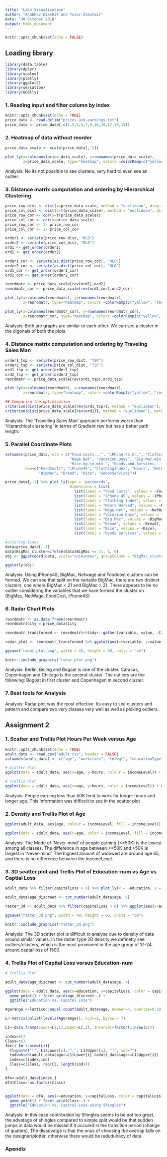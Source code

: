 ---
title: "Lab4_Visualization"
author: "Anubhav Dikshit and Yusur Almutair"
date: "30 October 2018"
output: html_document
---

```{r setup, include=FALSE}
knitr::opts_chunk$set(echo = FALSE)
```

## Loading library

```{r, include=FALSE, message=FALSE}
library(data.table)
library(dplyr)
library(scales)
library(plotly)
library(ggplot2)
library(seriation)
library(GGally)

```

### 1. Reading input and filter column by index
```{r, echo=TRUE}
knitr::opts_chunk$set(echo = TRUE)
price_data <- read.delim("prices-and-earnings.txt")
price_data <- price_data[,c(1,2,5,6,7,9,10,16,17,18,19)]
```

### 2. Heatmap of data without reorder
```{r}
price_data_scale <- scale(price_data[,-1])

plot_ly(x=colnames(price_data_scale), y=rownames(price_data_scale), 
        z=price_data_scale, type="heatmap", colors =colorRamp(c("yellow", "red"))) %>% layout(title = "Heatmap of price dataset")
```

Analysis: No its not possible to see clusters, very hard to even see an outlier.

### 3. Distance matrix computation and ordering by Hierarchical Clustering

```{r}

price_row_dist <- dist(x=price_data_scale, method = "euclidean", diag = TRUE)
price_col_dist <- dist(x=t(price_data_scale), method = "euclidean", diag = TRUE)
price_row_cor <- cor(x=t(price_data_scale))
price_col_cor <- cor(x=price_data_scale)
price_row_cor <- 1- price_row_cor
price_col_cor <- 1- price_col_cor

order1 <- seriate(price_row_dist, "OLO")
order2 <- seriate(price_col_dist, "OLO")
ord1 <- get_order(order1)
ord2 <- get_order(order2)

order1_cor <- seriate(as.dist(price_row_cor), "OLO")
order2_cor <- seriate(as.dist(price_col_cor), "OLO")
ord1_cor <- get_order(order1_cor)
ord2_cor <- get_order(order2_cor)

reordmatr <- price_data_scale[rev(ord1),ord2]
reordmatr_cor <- price_data_scale[rev(ord1_cor),ord2_cor]

plot_ly(x=colnames(reordmatr), y=rownames(reordmatr), 
        z=reordmatr, type="heatmap", colors =colorRamp(c("yellow", "red"))) %>% layout(title = "Heatmap of price dataset ordered using Optimal leaf ordering")

plot_ly(x=colnames(reordmatr_cor), y=rownames(reordmatr_cor), 
        z=reordmatr_cor, type="heatmap", colors =colorRamp(c("yellow", "red"))) %>% layout(title = "Heatmap of correlations of price dataset")
```

Analysis: Both are graphs are similar to each other. We can see a cluster in the digonals of both the plots.

### 4. Distance matrix computation and ordering by Traveling Sales Man
```{r}
order1_tsp <- seriate(price_row_dist, "TSP")
order2_tsp <- seriate(price_col_dist, "TSP")
ord1_tsp <- get_order(order1_tsp)
ord2_tsp <- get_order(order2_tsp)
reordmatr <- price_data_scale[rev(ord1_tsp),ord2_tsp]

plot_ly(x=colnames(reordmatr), y=rownames(reordmatr), 
        z=reordmatr, type="heatmap", colors =colorRamp(c("yellow", "red"))) %>% layout(title = "Heatmap of price dataset ordered using Traveling Sales Man")

## Comparing the optimization
criterion(dist(price_data_scale[rev(ord1_tsp)], method = "euclidean"), method = c("Gradient_raw", "Path_length"))
criterion(dist(price_data_scale[rev(ord1)], method = "euclidean"), method = c("Gradient_raw", "Path_length"))
```

Analysis: The 'Travelling Sales Man' approach performs worse than 'Hierarchical clustering' in terms of Gradient raw but has a better path length.

### 5. Parallel Coordinate Plots
```{r}

setnames(price_data, old = c("Food.Costs...", "iPhone.4S.hr.", "Clothing.Index", "Hours.Worked", 
                             "Wage.Net", "Vacation.Days", "Big.Mac.min.", "Bread.kg.in.min.", 
                             "Rice.kg.in.min.", "Goods.and.Services..."), 
         new=c("FoodCosts", "iPhone4S", "ClothingIndex", "Hours", "NetWage", "VacationDays", 
               "BigMac", "Bread", "Rice", "GoodsServices"))

price_data[,-1] %>% plot_ly(type = 'parcoords', 
                             dimensions = list(
                               list(label = "Food Costs", values = ~FoodCosts),
                               list(label = "iPhone 4S", values = ~iPhone4S),
                               list(label = "Clothing Index", values = ~ClothingIndex),
                               list(label = "Hours Worked", values = ~Hours),
                               list(label = "Wage Net", values = ~NetWage),
                               list(label = "Vacation Days", values = ~VacationDays),
                               list(label = "Big Mac", values = ~BigMac),
                               list(label = "Bread", values = ~Bread),
                               list(label = "Rice", values = ~Rice),
                               list(label = "Goods Services", values = ~GoodsServices)))

#coloring lines
data=price_data[,-1]
data$BigMac_cluster=ifelse(data$BigMac <= 21, 1, 0)
obj <- ggparcoord(data, scale="uniminmax", groupColumn = "BigMac_cluster")

ggplotly(obj)
```

Analysis: Using iPhone4S, BigMac, Netwage and Foodcost clusters can be formed. We can see that split on the variable BigMac, there are two distinct clusters, one where BigMac < 21 and BigMac > 21. There appears to be no outlier considering the variables that we have formed the cluster on (BigMac, NetWage, FoodCost, iPhone4S)

### 6. Radar Chart Plots
```{r}

reordmatr <- as.data.frame(reordmatr)
reordmatr$City = price_data$City

reordmatr_transformed <- reordmatr%>%tidyr::gather(variable, value, -City, factor_key=T)%>%arrange(City)

radar_plot <- reordmatr_transformed %>% ggplot(aes(x=variable, y=value, group=City)) + geom_polygon(fill="blue") + coord_polar() + theme_bw() + facet_wrap(~ City) + theme(axis.text.x = element_text(size = 5))

ggsave("radar_plot.png", width = 40, height = 60, units = "cm")
```

```{r pressure, echo=FALSE, out.width = '100%'}
knitr::include_graphics("radar_plot.png")
```

Analysis: Berlin, Bejing and Bogoat is one of the cluster. Caracas, Copenhagen and Chicago is the second cluster. The outliers are the following: Bogoat in first cluster and Copenhagen in second cluster.

### 7. Best tools for Analysis
Analysis: Radar plot was the most effective. Its easy to see clusters and pattern and compare two very classes very well as well as picking outliers.

## Assignment 2

### 1. Scatter and Trellis Plot Hours Per Week versus Age
```{r, echo=TRUE}
knitr::opts_chunk$set(echo = TRUE)
adult_data <- read.csv("adult.csv", header = FALSE)
colnames(adult_data) <- c("age", "workclass", "fnlwgt", "educationType", "education", "marital", "occupation", "relationship", "race", "sex", "capitalGain", "capitalLoss", "hours", "nativeCountry", "incomeLevel")

# Scatter Plot
ggplot(data = adult_data, aes(x=age, y=hours, colour = incomeLevel)) + geom_point() + ggtitle("Hours per Week vs. Age")

# Trellis Plot
ggplot(data = adult_data, aes(x=age, y=hours, color = incomeLevel)) + geom_point()+ facet_grid(incomeLevel~.) + ggtitle("Hours per Week vs. Age")
```

Analysis: People earning less than 50K tend to work for longer hours and longer age. This information was difficult to see in the scatter plot 

### 2. Density and Trellis Plot of Age
```{r}
ggplot(adult_data, aes(age, colour = incomeLevel, fill = incomeLevel)) + geom_density(alpha = 0.1) + ggtitle("Denisty Plot of Age")

ggplot(data = adult_data, aes(x=age, color = incomeLevel, fill = incomeLevel)) + geom_density(alpha = 0.1) + facet_grid(marital~.) + ggtitle("Trellis Plot of Age vs. Marital Status")
```

Analysis: The Mode of 'Never-mind' of people earning (<=50K) is the lowest among all classes. The difference in age between <=50K and >50K is largest in 'Never-mind'. The highest amount of widowed are around age 65, and there is no difference between the IncomeLevel.

### 3. 3D scatter plot and Trellis Plot of Education-num vs Age vs Captial Loss
```{r}
adult_data %>% filter(capitalLoss > 0) %>% plot_ly(x = ~education, y = ~age, z = ~capitalLoss) %>% add_markers() %>% layout(scene = list(xaxis = list(title = 'Education'), yaxis = list(title = 'Age'), zaxis = list(title = 'CapitalLoss')))
```

```{r}
adult_data$age_discreet <- cut_number(adult_data$age, 6)

raster_3d <- adult_data %>% filter(capitalLoss > 0) %>% ggplot(aes(x=education, y=capitalLoss)) + stat_density_2d(aes(fill = ..density..), geom = "raster", contour = FALSE) + facet_grid(age_discreet~.) + ggtitle("Trellis Plot of Captail Loss vs. Education")

ggsave("raster_3d.png", width = 40, height = 60, units = "cm")
```

```{r raster, echo=FALSE, out.width = '100%'}
knitr::include_graphics("raster_3d.png")
```

Analysis: The 3D scatter plot is difficult to analyse due to density of data around similar values. In the raster type 2D density we definetly see outliers/clusters, which is the most prominent in the age group of 17-24, around captailloss of 1500.

### 4. Trellis Plot  of Capital Loss versus Education-num
```{r}
# Trellis Plot

adult_data$age_discreet <- cut_number(adult_data$age, 4)

ggplot(data = adult_data, aes(x=education, y=capitalLoss, color = capitalLoss)) + 
  geom_point() + facet_grid(age_discreet~.) + 
  ggtitle("Education vs. Capital Loss")

Agerange <-lattice::equal.count(adult_data$age, number=4, overlap=0.10) #overlap is 10% 

L<-matrix(unlist(levels(Agerange)), ncol=2, byrow = T)

L1<-data.frame(Lower=L[,1],Upper=L[,2], Interval=factor(1:nrow(L)))

index=c()
Class=c()
for(i in 1:nrow(L)){
  Cl=paste("[", L1$Lower[i], ",", L1$Upper[i], "]", sep="")
  ind=which(adult_data$age>=L1$Lower[i] &adult_data$age<=L1$Upper[i])
  index=c(index,ind)
  Class=c(Class, rep(Cl, length(ind)))
}

df4<-adult_data[index,]
df4$Class<-as.factor(Class)


ggplot(data = df4, aes(x=education, y=capitalLoss, color = capitalLoss)) + 
  geom_point() + facet_grid(Class~.) + 
  ggtitle("Education vs. Capital Loss using Shingles")
```

Analysis: In this case contribution by Shingles seems to be not too great, the advatage of shingles compared to simple split would be that sudden jumps in data would be missed if it occured in the transition period (change of quaters). The disadvatge is that the onus of choosing the overlap falls on the designer/plotter, otherwise there would be redudunacy of data.

### Apendix
```{r, ref.label=knitr::all_labels(),echo=TRUE,eval=FALSE}
```